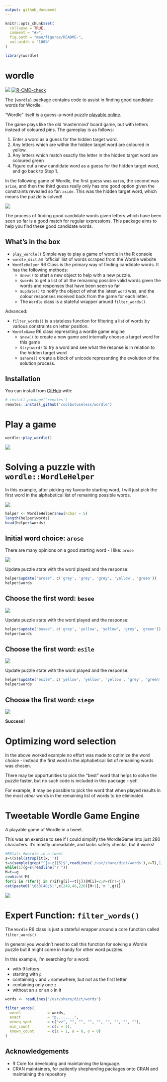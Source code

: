 ```yaml
---
output: github_document
---
```


<!-- README.md is generated from README.Rmd. Please edit that file -->

```r
knitr::opts_chunk$set(
  collapse = TRUE,
  comment = "#>",
  fig.path = "man/figures/README-",
  out.width = "100%"
)

library(wordle)
```

# wordle

<!-- badges: start -->
![](https://img.shields.io/badge/cool-useless-green.svg)
[![R-CMD-check](https://github.com/coolbutuseless/wordle/workflows/R-CMD-check/badge.svg)](https://github.com/coolbutuseless/wordle/actions)
<!-- badges: end -->


The `{wordle}` package contains code to assist in finding good candidate
words for Wordle.

"Wordle" itself is a guess-a-word puzzle [playable online](https://www.powerlanguage.co.uk/wordle/).

The game plays like the old 'mastermind' board game, but with letters instead of
coloured pins.  The gameplay is as follows:

1. Enter a word as a guess for the hidden target word.
2. Any letters which are within the hidden target word are coloured in yellow.
3. Any letters which match exactly the letter in the hidden target word are
   coloured green
4. Figure out a new candidate word as a guess for the hidden target word,
   and go back to Step 1.
   
In the following game of Wordle, the first guess was `eaten`, the second was
`arise`, and then the third guess really only has one good option given the
constraints revealed so far: `aside`.  This was the hidden target word, 
which means the puzzle is solved!

<img src="man/figures/eg.png" />
   
   


The process of finding good candidate words given letters which have been seen
so far is a good match for regular expressions.  This package aims to help
you find these good candidate words.

## What's in the box

- `play_wordle()` Simple way to play a game of wordle in the R console
-   `wordle_dict` an ‘official’ list of words scraped from the Wordle
    website
-   `WordleHelper` R6 Class is the primary way of finding candidate words. It
    has the following methods:
    -   `$new()` to start a new object to help with a new puzzle.
    -   `$words` to get a list of all the remaining possible valid words given the
        words and responses that have been seen so far
    -   `$update()` to notify the object of what the latest `word` was,
        and the colour responses received back from the game for each
        letter.
    -   The `Wordle` class is a stateful wrapper around `filter_words()`


Advanced:

-   `filter_words()` is a stateless function for filtering a list of
    words by various constraints on letter position.
- `WordleGame` R6 class represnting a wordle game engine
    - `$new()` to create a new game and internally choose a target word for this game
    - `$try(word)` to try a word and see what the respnse is in relation to 
      the hidden target word
    - `$share()` create a block of unicode representing the evolution of the 
      solution process.



## Installation

You can install from [GitHub](https://github.com/coolbutuseless/wordle) with:

``` r
# install.package('remotes')
remotes::install_github('coolbutuseless/wordle')
```



# Play a game

```r
wordle::play_wordle()
```


<img src="man/figures/game.png" />




# Solving a puzzle with `wordle::WordleHelper`

In this example, after picking my favourite starting word, I will just pick 
the first word in the alphabetical list of remaining possible words.

<img src="man/figures/00.png" />



```r
helper <- WordleHelper$new(nchar = 5)
length(helper$words)
head(helper$words)
```

## Initial word choice: `arose`

There are many opinions on a good starting word - I like: `arose`


<img src="man/figures/01.png" />


Update puzzle state with the word played and the response:

```r
helper$update("arose", c('grey', 'grey', 'grey', 'yellow', 'green'))
helper$words
```


## Choose the first word: `besee`

<img src="man/figures/02.png" />


Update puzzle state with the word played and the response:

```r
helper$update("besee", c('grey', 'yellow', 'yellow', 'grey', 'green'))
helper$words
```

## Choose the first word:  `esile`

<img src="man/figures/03.png" />


Update puzzle state with the word played and the response:

```r
helper$update("esile", c('yellow', 'yellow', 'yellow', 'grey', 'green'))
helper$words
```

## Choose the first word:  `siege`

<img src="man/figures/04.png" />


**Success!**



# Optimizing word selection

In the above worked example no effort was made to optimize the word choice - instead
the first word in the alphabetical list of remaining words was chosen.

There may be opportunities to pick the "best" word that helps to solve the puzzle faster,
but no such code is included in this package - yet!

For example, it may be possible to pick the word that when played results 
in the most *other* words in the remaining list of words to be eliminated.


# Tweetable Wordle Game Engine

A playable game of Wordle in a tweet.

This was an exercise to see if I could simplify the WordleGame into just 280 characters. It's mostly unreadable, and lacks safety checks, but it works!

```r
#RStats #wordle in a tweet
s=\(x)el(strsplit(x,''))
t=s(sample(grep("^[a-z]{5}$",readLines('/usr/share/dict/words'),v=T),1))
while(1){g=s(readline("? "))
M=t==g
r=which(!M)
for(i in r)for(j in r)if(g[i]==t[j]){M[i]=2;r=r[r!=j]}
cat(paste0('\033[48;5;',c(249,46,226)[M+1],'m ',g))}
```

<img src="man/figures/tweetable.png" />



# Expert Function: `filter_words()`

The `Wordle` R6 class is just a stateful wrapper around a core function 
called `filter_words()`.

In general you wouldn't need to call this function for solving a Wordle puzzle
but it might come in handy for other word puzzles.

In this example, I'm searching for a word:

* with 9 letters
* starting with `p`
* containing `v` and `z` somewhere, but not as the first letter
* containing only one `z`
* without an `a` or an `o` in it

```r
words <- readLines("/usr/share/dict/words")

filter_words(
  words            = words,
  exact            = "p........",
  wrong_spot       = c("vz", "", "", "", "", "", "", "", ""),
  min_count        = c(v = 1),
  known_count      = c(z = 1, a = 0, o = 0)
)
```










## Acknowledgements

* R Core for developing and maintaining the language.
* CRAN maintainers, for patiently shepherding packages onto CRAN and maintaining
  the repository
